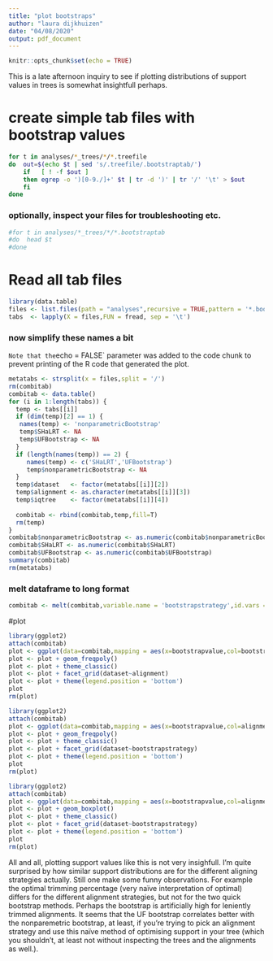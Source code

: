 ```yaml
---
title: "plot bootstraps"
author: "laura dijkhuizen"
date: "04/08/2020"
output: pdf_document
---
```


```r
knitr::opts_chunk$set(echo = TRUE)
```

This is a late afternoon inquiry to see if plotting distributions of support values in trees is somewhat insightfull perhaps.

# create simple tab files with bootstrap values
```bash
for t in analyses/*_trees/*/*.treefile
do  out=$(echo $t | sed 's/.treefile/.bootstraptab/')
    if   [ ! -f $out ]
    then egrep -o ')[0-9./]+' $t | tr -d ')' | tr '/' '\t' > $out
    fi
done
```

### optionally, inspect your files for troubleshooting etc.
```bash
#for t in analyses/*_trees/*/*.bootstraptab
#do  head $t
#done
```


# Read all tab files
```r
library(data.table)
files <- list.files(path = "analyses",recursive = TRUE,pattern = '*.bootstraptab',full.names = TRUE)
tabs  <- lapply(X = files,FUN = fread, sep = '\t')
```
### now simplify these names a bit
`
Note that the `echo = FALSE` parameter was added to the code chunk to prevent printing of the R code that generated the plot.
```r
metatabs <- strsplit(x = files,split = '/')
rm(combitab)
combitab <- data.table()
for (i in 1:length(tabs)) {
  temp <- tabs[[i]]
  if (dim(temp)[2] == 1) {
   names(temp) <- 'nonparametricBootstrap'
   temp$SHaLRT <- NA
   temp$UFBootstrap <- NA
  } 
  if (length(names(temp)) == 2) {
     names(temp) <- c('SHaLRT','UFBootstrap')  
     temp$nonparametricBootstrap <- NA
  }
  temp$dataset   <- factor(metatabs[[i]][2])
  temp$alignment <- as.character(metatabs[[i]][3])
  temp$iqtree    <- factor(metatabs[[i]][4])
  
  combitab <- rbind(combitab,temp,fill=T)
  rm(temp)
} 
combitab$nonparametricBootstrap <- as.numeric(combitab$nonparametricBootstrap)
combitab$SHaLRT <- as.numeric(combitab$SHaLRT)
combitab$UFBootstrap <- as.numeric(combitab$UFBootstrap)
summary(combitab)
rm(metatabs)

```

### melt dataframe to long format
```r
combitab <- melt(combitab,variable.name = 'bootstrapstrategy',id.vars = c('dataset','alignment','iqtree'),value.name = 'bootstrapvalue')
```


#plot 

```r
library(ggplot2)
attach(combitab)
plot <- ggplot(data=combitab,mapping = aes(x=bootstrapvalue,col=bootstrapstrategy))
plot <- plot + geom_freqpoly()
plot <- plot + theme_classic()
plot <- plot + facet_grid(dataset~alignment)
plot <- plot + theme(legend.position = 'bottom')
plot
rm(plot)
```

```r
library(ggplot2)
attach(combitab)
plot <- ggplot(data=combitab,mapping = aes(x=bootstrapvalue,col=alignment))
plot <- plot + geom_freqpoly()
plot <- plot + theme_classic()
plot <- plot + facet_grid(dataset~bootstrapstrategy)
plot <- plot + theme(legend.position = 'bottom')
plot
rm(plot)
```

```r
library(ggplot2)
attach(combitab)
plot <- ggplot(data=combitab,mapping = aes(x=bootstrapvalue,col=alignment))
plot <- plot + geom_boxplot()
plot <- plot + theme_classic()
plot <- plot + facet_grid(dataset~bootstrapstrategy)
plot <- plot + theme(legend.position = 'bottom')
plot
rm(plot)
```

All and all, plotting support values like this is not very insighfull. 
I'm quite surprised by how similar support distributions are for the different aligning strategies actually.
Still one make some funny observations. For example the optimal trimming percentage (very naïve interpretation of optimal) differs for the different alignment strategies, but not for the two quick bootstrap methods.
Perhaps the bootstrap is artificially high for leniently trimmed alignments. 
It seems that the UF bootstrap correlates better with the nonparemetric bootstrap, at least, if you're trying to pick an alignment strategy and use this naïve method of optimising support in your tree (which you shouldn't, at least not without inspecting the trees and the alignments as well.).





